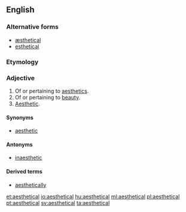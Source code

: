 ==English==

===Alternative forms===
* [[æsthetical]]
* [[esthetical]]

===Etymology===
{{suffix|aesthetic|al|lang=en}}

===Adjective===
{{en-adj}}
# Of or pertaining to [[aesthetics]].
# Of or pertaining to [[beauty]].
# [[aesthetic|Aesthetic]].

====Synonyms====
* [[aesthetic]]

====Antonyms====
* [[inaesthetic]]

====Derived terms====
* [[aesthetically]]

[[et:aesthetical]]
[[io:aesthetical]]
[[hu:aesthetical]]
[[ml:aesthetical]]
[[pl:aesthetical]]
[[pt:aesthetical]]
[[sv:aesthetical]]
[[ta:aesthetical]]